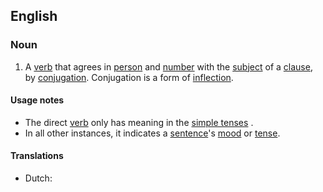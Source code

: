 {{also|direct-verb}}
==English==

===Noun===
{{examples-right|
* "He ''listens'' to the radio." ([[third-person singular]]; [[active]] [[indicative]] [[present simple]])
* "He ''has'' been listening to the radio." ([[third-person singular]]; [[active]] [[indicative]] [[present perfect progressive]]/[[present perfect continuous]])
* "He ''will'' have been listening to the radio." ([[third-person singular]]; [[active]] [[indicative]] [[future perfect progressive]]/[[future perfect continuous]])
}}
{{en-noun|head=[[direct]] [[verb]]}}

# {{grammar}} A [[verb]] that agrees in [[person]] and [[number]] with the [[subject]] of a [[clause]], by [[conjugation]]. Conjugation is a form of [[inflection]].

====Usage notes====
* The direct [[verb]] only has meaning in the [[simple tense]]s .
* In all other instances, it indicates a [[sentence]]'s [[mood]] or [[tense]].

====Translations====
{{trans-top|A verb that agrees in person and number with the subject of a clause, by conjugation}}
* Dutch: {{t-|nl|persoonsvorm|m}}
{{trans-mid}}
{{trans-bottom}}